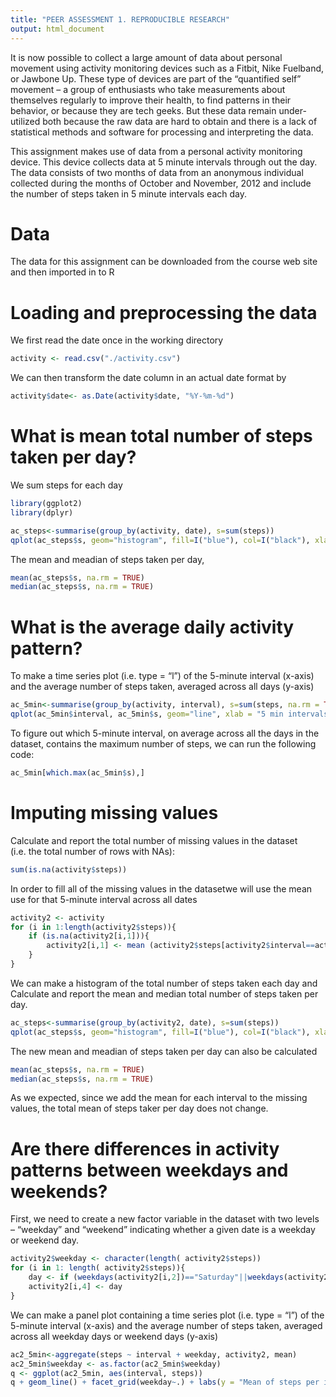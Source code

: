 ```yaml
---
title: "PEER ASSESSMENT 1. REPRODUCIBLE RESEARCH"
output: html_document
---
```


It is now possible to collect a large amount of data about personal movement using activity monitoring devices such as a Fitbit, Nike Fuelband, or Jawbone Up. These type of devices are part of the "quantified self" movement -- a group of enthusiasts who take measurements about themselves regularly to improve their health, to find patterns in their behavior, or because they are tech geeks. But these data remain under-utilized both because the raw data are hard to obtain and there is a lack of statistical methods and software for processing and interpreting the data.

This assignment makes use of data from a personal activity monitoring device. This device collects data at 5 minute intervals through out the day. The data consists of two months of data from an anonymous individual collected during the months of October and November, 2012 and include the number of steps taken in 5 minute intervals each day.

# Data
The data for this assignment can be downloaded from the course web site and then imported in to R

# Loading and preprocessing the data

We first read the date once in the working directory
```r
activity <- read.csv("./activity.csv")
```
We can then transform the date column in an actual date format by
```r
activity$date<- as.Date(activity$date, "%Y-%m-%d")
```

# What is mean total number of steps taken per day?

We sum steps for each day
```r
library(ggplot2)
library(dplyr)
```

```r
ac_steps<-summarise(group_by(activity, date), s=sum(steps))
qplot(ac_steps$s, geom="histogram", fill=I("blue"), col=I("black"), xlab = "Number of steps per day")
```

The mean and meadian of steps taken per day,
```r
mean(ac_steps$s, na.rm = TRUE)
median(ac_steps$s, na.rm = TRUE)
```

# What is the average daily activity pattern?

To make a time series plot (i.e. type = "l") of the 5-minute interval (x-axis) and the average number of steps taken, averaged across all days (y-axis)
```r
ac_5min<-summarise(group_by(activity, interval), s=sum(steps, na.rm = TRUE))
qplot(ac_5min$interval, ac_5min$s, geom="line", xlab = "5 min intervals", ylab="Number of steps / interval", main = "Steps by 5-min intervals")
```

To figure out which 5-minute interval, on average across all the days in the dataset, contains the maximum number of steps, we can run the following code:
```r
ac_5min[which.max(ac_5min$s),]
```

# Imputing missing values

Calculate and report the total number of missing values in the dataset (i.e. the total number of rows with NAs):
```r
sum(is.na(activity$steps))
```

In order to fill all of the missing values in the datasetwe will use the mean use for that  5-minute interval across all dates
```r
activity2 <- activity
for (i in 1:length(activity2$steps)){
    if (is.na(activity2[i,1])){
        activity2[i,1] <- mean (activity2$steps[activity2$interval==activity2[i,3]], na.rm=TRUE)
    }
}
```

We can make a histogram of the total number of steps taken each day and Calculate and report the mean and median total number of steps taken per day.
```r
ac_steps<-summarise(group_by(activity2, date), s=sum(steps))
qplot(ac_steps$s, geom="histogram", fill=I("blue"), col=I("black"), xlab = "Number of steps per day")
```

The new mean and meadian of steps taken per day can also be calculated
```r
mean(ac_steps$s, na.rm = TRUE)
median(ac_steps$s, na.rm = TRUE)
```

As we expected, since we add the mean for each interval to the missing values, the total mean of steps taker per day does not change. 

# Are there differences in activity patterns between weekdays and weekends?

First, we need to create a new factor variable in the dataset with two levels -- "weekday" and "weekend" indicating whether a given date is a weekday or weekend day.

```r
activity2$weekday <- character(length( activity2$steps))
for (i in 1: length( activity2$steps)){
    day <- if (weekdays(activity2[i,2])=="Saturday"||weekdays(activity2[i,2])=="Sunday") "weekend" else "weekday"
    activity2[i,4] <- day
}
```

We can make a panel plot containing a time series plot (i.e. type = "l") of the 5-minute interval (x-axis) and the average number of steps taken, averaged across all weekday days or weekend days (y-axis)
```r
ac2_5min<-aggregate(steps ~ interval + weekday, activity2, mean)
ac2_5min$weekday <- as.factor(ac2_5min$weekday)
q <- ggplot(ac2_5min, aes(interval, steps))
q + geom_line() + facet_grid(weekday~.) + labs(y = "Mean of steps per interval", title ="Weekday comparison of steps")
```